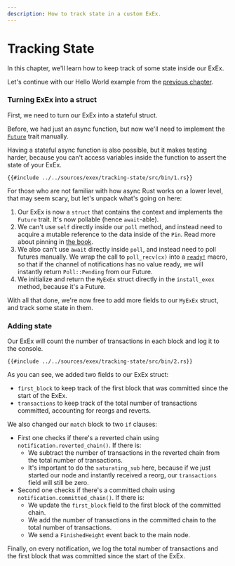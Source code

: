```yaml
---
description: How to track state in a custom ExEx.
---
```


# Tracking State

In this chapter, we'll learn how to keep track of some state inside our ExEx.

Let's continue with our Hello World example from the [previous chapter](./hello-world).

### Turning ExEx into a struct

First, we need to turn our ExEx into a stateful struct.

Before, we had just an async function, but now we'll need to implement
the [`Future`](https://doc.rust-lang.org/std/future/trait.Future.html) trait manually.

<div class="warning">

Having a stateful async function is also possible, but it makes testing harder,
because you can't access variables inside the function to assert the state of your ExEx.

</div>

```rust,norun,noplayground,ignore
{{#include ../../sources/exex/tracking-state/src/bin/1.rs}}
```

For those who are not familiar with how async Rust works on a lower level, that may seem scary,
but let's unpack what's going on here:

1. Our ExEx is now a `struct` that contains the context and implements the `Future` trait. It's now pollable (hence `await`-able).
1. We can't use `self` directly inside our `poll` method, and instead need to acquire a mutable reference to the data inside of the `Pin`.
   Read more about pinning in [the book](https://rust-lang.github.io/async-book/04_pinning/01_chapter.html).
1. We also can't use `await` directly inside `poll`, and instead need to poll futures manually.
   We wrap the call to `poll_recv(cx)` into a [`ready!`](https://doc.rust-lang.org/std/task/macro.ready.html) macro,
   so that if the channel of notifications has no value ready, we will instantly return `Poll::Pending` from our Future.
1. We initialize and return the `MyExEx` struct directly in the `install_exex` method, because it's a Future.

With all that done, we're now free to add more fields to our `MyExEx` struct, and track some state in them.

### Adding state

Our ExEx will count the number of transactions in each block and log it to the console.

```rust,norun,noplayground,ignore
{{#include ../../sources/exex/tracking-state/src/bin/2.rs}}
```

As you can see, we added two fields to our ExEx struct:

-   `first_block` to keep track of the first block that was committed since the start of the ExEx.
-   `transactions` to keep track of the total number of transactions committed, accounting for reorgs and reverts.

We also changed our `match` block to two `if` clauses:

-   First one checks if there's a reverted chain using `notification.reverted_chain()`. If there is:
    -   We subtract the number of transactions in the reverted chain from the total number of transactions.
    -   It's important to do the `saturating_sub` here, because if we just started our node and
        instantly received a reorg, our `transactions` field will still be zero.
-   Second one checks if there's a committed chain using `notification.committed_chain()`. If there is:
    -   We update the `first_block` field to the first block of the committed chain.
    -   We add the number of transactions in the committed chain to the total number of transactions.
    -   We send a `FinishedHeight` event back to the main node.

Finally, on every notification, we log the total number of transactions and
the first block that was committed since the start of the ExEx.

